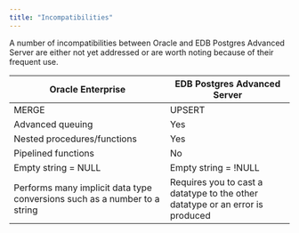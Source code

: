 ```yaml
---
title: "Incompatibilities"
---
```


A number of incompatibilities between Oracle and EDB Postgres Advanced Server are either not yet addressed or are worth noting because of their frequent use. 

| Oracle Enterprise            | EDB Postgres Advanced Server |
|------------------------------|------------------------------|
| MERGE                        | UPSERT                       | 
| Advanced queuing             | Yes                          |
| Nested procedures/functions  | Yes                          |
| Pipelined functions          | No                           |
| Empty string = NULL          | Empty string = !NULL         |
| Performs many implicit data type conversions such as a number to a string | Requires you to cast a datatype to the other datatype or an error is produced |
